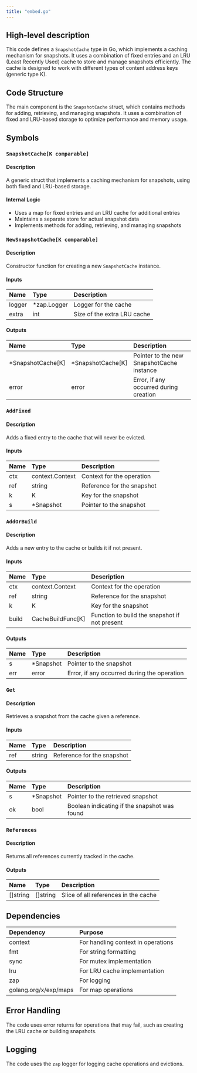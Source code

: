 ```yaml
---
title: "embed.go"
---
```


## High-level description
This code defines a `SnapshotCache` type in Go, which implements a caching mechanism for snapshots. It uses a combination of fixed entries and an LRU (Least Recently Used) cache to store and manage snapshots efficiently. The cache is designed to work with different types of content address keys (generic type K).

## Code Structure
The main component is the `SnapshotCache` struct, which contains methods for adding, retrieving, and managing snapshots. It uses a combination of fixed and LRU-based storage to optimize performance and memory usage.

## Symbols

### `SnapshotCache[K comparable]`
#### Description
A generic struct that implements a caching mechanism for snapshots, using both fixed and LRU-based storage.

#### Internal Logic
- Uses a map for fixed entries and an LRU cache for additional entries
- Maintains a separate store for actual snapshot data
- Implements methods for adding, retrieving, and managing snapshots

### `NewSnapshotCache[K comparable]`
#### Description
Constructor function for creating a new `SnapshotCache` instance.

#### Inputs
| Name | Type | Description |
|:-----|:-----|:------------|
| logger | *zap.Logger | Logger for the cache |
| extra | int | Size of the extra LRU cache |

#### Outputs
| Name | Type | Description |
|:-----|:-----|:------------|
| *SnapshotCache[K] | *SnapshotCache[K] | Pointer to the new SnapshotCache instance |
| error | error | Error, if any occurred during creation |

### `AddFixed`
#### Description
Adds a fixed entry to the cache that will never be evicted.

#### Inputs
| Name | Type | Description |
|:-----|:-----|:------------|
| ctx | context.Context | Context for the operation |
| ref | string | Reference for the snapshot |
| k | K | Key for the snapshot |
| s | *Snapshot | Pointer to the snapshot |

### `AddOrBuild`
#### Description
Adds a new entry to the cache or builds it if not present.

#### Inputs
| Name | Type | Description |
|:-----|:-----|:------------|
| ctx | context.Context | Context for the operation |
| ref | string | Reference for the snapshot |
| k | K | Key for the snapshot |
| build | CacheBuildFunc[K] | Function to build the snapshot if not present |

#### Outputs
| Name | Type | Description |
|:-----|:-----|:------------|
| s | *Snapshot | Pointer to the snapshot |
| err | error | Error, if any occurred during the operation |

### `Get`
#### Description
Retrieves a snapshot from the cache given a reference.

#### Inputs
| Name | Type | Description |
|:-----|:-----|:------------|
| ref | string | Reference for the snapshot |

#### Outputs
| Name | Type | Description |
|:-----|:-----|:------------|
| s | *Snapshot | Pointer to the retrieved snapshot |
| ok | bool | Boolean indicating if the snapshot was found |

### `References`
#### Description
Returns all references currently tracked in the cache.

#### Outputs
| Name | Type | Description |
|:-----|:-----|:------------|
| []string | []string | Slice of all references in the cache |

## Dependencies
| Dependency | Purpose |
|:-----------|:--------|
| context | For handling context in operations |
| fmt | For string formatting |
| sync | For mutex implementation |
| lru | For LRU cache implementation |
| zap | For logging |
| golang.org/x/exp/maps | For map operations |

## Error Handling
The code uses error returns for operations that may fail, such as creating the LRU cache or building snapshots.

## Logging
The code uses the `zap` logger for logging cache operations and evictions.